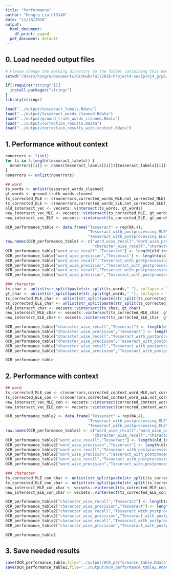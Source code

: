 ```yaml
---
title: "Performance"
author: "Hongru Liu hl3148"
date: "11/28/2018"
output:
  html_document:
    df_print: paged
  pdf_document: default
---
```


## 0. Load needed output files

```r
# Please change the working directory to the folder containing this Rmd file.
setwd("/Users/hongru/Documents/GitHub/Fall2018-Project4-sec1proj4_grp6/Github/doc/")

if(!require("stringr")){
  install.packages("stringr")
}
library(stringr)

load("../output/tesseract_labels.Rdata")
load("../output/tesseract_words_cleaned.Rdata")
load("../output/ground_truth_words_cleaned.Rdata")
load("../output/correction_results.Rdata")
load("../output/correction_results_with_context.Rdata")
```

## 1. Performance without context

```r
nonerrors <- list()
for (i in 1:length(tesseract_labels)) {
  nonerrors[[i]] <- names(tesseract_labels[[i]])[tesseract_labels[[i]]==0]
}
nonerrors <- unlist(nonerrors)

## word
ts_words <- unlist(tesseract_words_cleaned)
gt_words <- ground_truth_words_cleaned
ts_corrected_MLE <- c(nonerrors,corrected_words_MLE,not_corrected_MLE)
ts_corrected_ELE <- c(nonerrors,corrected_words_ELE,not_corrected_ELE)
old_intersect_vec <- vecsets::vintersect(ts_words, gt_words)
new_intersect_vec_MLE <- vecsets::vintersect(ts_corrected_MLE, gt_words)
new_intersect_vec_ELE <- vecsets::vintersect(ts_corrected_ELE, gt_words)

OCR_performance_table <- data.frame("Tesseract" = rep(NA,4),
                                    "Tesseract_with_postprocessing_MLE" = rep(NA,4),
                                    "Tesseract_with_postprocessing_ELE" = rep(NA,4))
row.names(OCR_performance_table) <- c("word_wise_recall","word_wise_precision",
                                      "character_wise_recall","character_wise_precision")
OCR_performance_table["word_wise_recall","Tesseract"] <- length(old_intersect_vec)/length(gt_words)
OCR_performance_table["word_wise_precision","Tesseract"] <- length(old_intersect_vec)/length(ts_words)
OCR_performance_table["word_wise_recall","Tesseract_with_postprocessing_MLE"] <- length(new_intersect_vec_MLE)/length(gt_words)
OCR_performance_table["word_wise_precision","Tesseract_with_postprocessing_MLE"] <- length(new_intersect_vec_MLE)/length(ts_corrected_MLE)
OCR_performance_table["word_wise_recall","Tesseract_with_postprocessing_ELE"] <- length(new_intersect_vec_ELE)/length(gt_words)
OCR_performance_table["word_wise_precision","Tesseract_with_postprocessing_ELE"] <- length(new_intersect_vec_ELE)/length(ts_corrected_ELE)

### character
ts_char <- unlist(str_split(paste(str_split(ts_words," "), collapse = ""),""))
gt_char <- unlist(str_split(paste(str_split(gt_words," "), collapse = ""),""))
ts_corrected_MLE_char <- unlist(str_split(paste(str_split(ts_corrected_MLE," "), collapse = ""),""))
ts_corrected_ELE_char <- unlist(str_split(paste(str_split(ts_corrected_ELE," "), collapse = ""),""))
old_intersect_char <- vecsets::vintersect(ts_char, gt_char)
new_intersect_MLE_char <- vecsets::vintersect(ts_corrected_MLE_char, gt_char)
new_intersect_ELE_char <- vecsets::vintersect(ts_corrected_ELE_char, gt_char)

OCR_performance_table["character_wise_recall","Tesseract"] <- length(old_intersect_char)/length(gt_char)
OCR_performance_table["character_wise_precision","Tesseract"] <- length(old_intersect_char)/length(ts_char)
OCR_performance_table["character_wise_recall","Tesseract_with_postprocessing_MLE"] <- length(new_intersect_MLE_char)/length(gt_char)
OCR_performance_table["character_wise_precision","Tesseract_with_postprocessing_MLE"] <- length(new_intersect_MLE_char)/length(ts_corrected_MLE_char)
OCR_performance_table["character_wise_recall","Tesseract_with_postprocessing_ELE"] <- length(new_intersect_ELE_char)/length(gt_char)
OCR_performance_table["character_wise_precision","Tesseract_with_postprocessing_ELE"] <- length(new_intersect_ELE_char)/length(ts_corrected_ELE_char)

OCR_performance_table
```

## 2. Performance with context

```r
## word
ts_corrected_MLE_con <- c(nonerrors,corrected_context_word_MLE,not_corrected_context_MLE)
ts_corrected_ELE_con <- c(nonerrors,corrected_context_word_ELE,not_corrected_context_ELE)
new_intersect_vec_MLE_con <- vecsets::vintersect(corrected_context_word_MLE, gt_words)
new_intersect_vec_ELE_con <- vecsets::vintersect(corrected_context_word_ELE, gt_words)

OCR_performance_table2 <- data.frame("Tesseract" = rep(NA,4),
                                    "Tesseract_with_postprocessing_MLE" = rep(NA,4),
                                    "Tesseract_with_postprocessing_ELE" = rep(NA,4))
row.names(OCR_performance_table2) <- c("word_wise_recall","word_wise_precision",
                                      "character_wise_recall","character_wise_precision")
OCR_performance_table2["word_wise_recall","Tesseract"] <- length(old_intersect_vec)/length(gt_words)
OCR_performance_table2["word_wise_precision","Tesseract"] <- length(old_intersect_vec)/length(ts_words)
OCR_performance_table2["word_wise_recall","Tesseract_with_postprocessing_MLE"] <- length(new_intersect_vec_MLE_con)/length(gt_words)
OCR_performance_table2["word_wise_precision","Tesseract_with_postprocessing_MLE"] <- length(new_intersect_vec_MLE_con)/length(ts_corrected_MLE_con)
OCR_performance_table2["word_wise_recall","Tesseract_with_postprocessing_ELE"] <- length(new_intersect_vec_ELE_con)/length(gt_words)
OCR_performance_table2["word_wise_precision","Tesseract_with_postprocessing_ELE"] <- length(new_intersect_vec_ELE_con)/length(ts_corrected_ELE_con)

### character
ts_corrected_MLE_con_char <- unlist(str_split(paste(str_split(ts_corrected_MLE_con," "), collapse = ""),""))
ts_corrected_ELE_con_char <- unlist(str_split(paste(str_split(ts_corrected_ELE_con," "), collapse = ""),""))
new_intersect_MLE_con_char <- vecsets::vintersect(ts_corrected_MLE_con_char, gt_char)
new_intersect_ELE_con_char <- vecsets::vintersect(ts_corrected_ELE_con_char, gt_char)

OCR_performance_table2["character_wise_recall","Tesseract"] <- length(old_intersect_char)/length(gt_char)
OCR_performance_table2["character_wise_precision","Tesseract"] <- length(old_intersect_char)/length(ts_char)
OCR_performance_table2["character_wise_recall","Tesseract_with_postprocessing_MLE"] <- length(new_intersect_MLE_con_char)/length(gt_char)
OCR_performance_table2["character_wise_precision","Tesseract_with_postprocessing_MLE"] <- length(new_intersect_MLE_con_char)/length(ts_corrected_MLE_con_char)
OCR_performance_table2["character_wise_recall","Tesseract_with_postprocessing_ELE"] <- length(new_intersect_ELE_con_char)/length(gt_char)
OCR_performance_table2["character_wise_precision","Tesseract_with_postprocessing_ELE"] <- length(new_intersect_ELE_con_char)/length(ts_corrected_ELE_con_char)

OCR_performance_table2
```

## 3. Save needed results
```r
save(OCR_performance_table,file="../output/OCR_performance_table.Rdata")
save(OCR_performance_table2,file="../output/OCR_performance_table2.Rdata")
```



